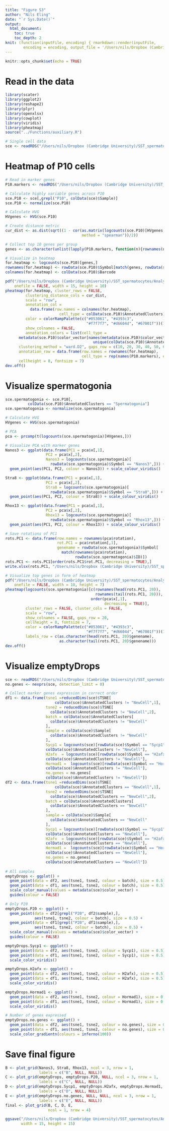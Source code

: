 ```yaml
---
title: "Figure S3"
author: "Nils Eling"
date: "`r Sys.Date()`"
output: 
  html_document:
    toc: true
    toc_depth: 2
knit: (function(inputFile, encoding) { rmarkdown::render(inputFile, 
        encoding = encoding, output_file = '/Users/nils/Dropbox (Cambridge University)/SST_spermatocytes/Analysis/Figures/Fig_S3/Fig_S3.html') })
---
```


```r
knitr::opts_chunk$set(echo = TRUE)
```

# Read in the data

```r
library(scater)
library(ggplot2)
library(reshape2)
library(plyr)
library(openxlsx)
library(cowplot)
library(viridis)
library(pheatmap)
source("../Functions/auxiliary.R")

# Single cell data
sce <- readRDS("/Users/nils/Dropbox (Cambridge University)/SST_spermatocytes/Analysis/data/10X_data/SCE_all_clusters.rds")
```

# Heatmap of P10 cells

```r
# Read in marker genes
P10.markers <- readRDS("/Users/nils/Dropbox (Cambridge University)/SST_spermatocytes/Analysis/10X/Results/Marker_genes/Marker_genes_P10.rds")

# Calculate highly variable genes across P10
sce.P10 <- sce[,grepl("P10", colData(sce)$Sample)]
sce.P10 <- normalize(sce.P10)

# Calculate HVG
HVgenes <- HVG(sce.P10)

# Create distance metric
cur_dist <- as.dist(sqrt((1 - cor(as.matrix(logcounts(sce.P10)[HVgenes,]), 
                                  method = "spearman"))/2))

# Collect top 10 genes per group
genes <- as.character(unlist(lapply(P10.markers, function(n){rownames(n)[1:10]})))

# Visualize in heatmap
for.heatmap <- logcounts(sce.P10)[genes,]
rownames(for.heatmap) <- rowData(sce.P10)$Symbol[match(genes, rowData(sce.P10)$ID)]
colnames(for.heatmap) <- colData(sce.P10)$Barcode 

pdf("/Users/nils/Dropbox (Cambridge University)/SST_spermatocytes/Analysis/Figures/Fig_S3/P10_heatmap.pdf", 
    onefile = FALSE, width = 15, height = 10)
pheatmap(for.heatmap, cluster_rows = FALSE,
         clustering_distance_cols = cur_dist,
         scale = "row", 
         annotation_col = 
           data.frame(row.names = colnames(for.heatmap),
                        cell_type = colData(sce.P10)$AnnotatedClusters),
         color = colorRampPalette(c("#053061", "#4393c3", 
                                    "#f7f7f7", "#d6604d", "#67001f"))(100),
         show_colnames = FALSE, 
         annotation_colors = list(cell_type = 
      metadata(sce.P10)$color_vector[names(metadata(sce.P10)$color_vector) %in%
                                       unique(colData(sce.P10)$AnnotatedClusters)]),
      clustering_method = "ward.D2", gaps_row = c(10, 20, 30, 40, 50, 60, 70),
      annotation_row = data.frame(row.names = rownames(for.heatmap),
                                  cell_type = rep(names(P10.markers), each = 10)),
      cellheight = 8, fontsize = 7)
dev.off()
```

# Visualize spermatogonia

```r
sce.spermatogonia <- sce.P10[,
          colData(sce.P10)$AnnotatedClusters == "Spermatogonia"]
sce.spermatogonia <- normalize(sce.spermatogonia)

# Calculate HVG
HVgenes <- HVG(sce.spermatogonia)

# PCA
pca <- prcomp(t(logcounts(sce.spermatogonia)[HVgenes,]))

# Visualize PCA with marker genes
Nanos3 <- ggplot(data.frame(PC1 = pca$x[,1],
                  PC2 = pca$x[,2],
                  Nanos3 = logcounts(sce.spermatogonia)[
                    rowData(sce.spermatogonia)$Symbol == "Nanos3",])) +
  geom_point(aes(PC1, PC2, colour = Nanos3)) + scale_colour_viridis()

Stra8 <- ggplot(data.frame(PC1 = pca$x[,1],
                  PC2 = pca$x[,2],
                  Stra8 = logcounts(sce.spermatogonia)[
                    rowData(sce.spermatogonia)$Symbol == "Stra8",])) +
  geom_point(aes(PC1, PC2, colour = Stra8)) + scale_colour_viridis()

Rhox13 <- ggplot(data.frame(PC1 = pca$x[,1],
                  PC2 = pca$x[,2],
                  Rhox13 = logcounts(sce.spermatogonia)[
                    rowData(sce.spermatogonia)$Symbol == "Rhox13",])) +
  geom_point(aes(PC1, PC2, colour = Rhox13)) + scale_colour_viridis()

# Save rotations of PC1
rots.PC1 <- data.frame(row.names = rownames(pca$rotation),
                       rot.PC1 = pca$rotation[,1],
                       genename = rowData(sce.spermatogonia)$Symbol[
                         match(rownames(pca$rotation),
                               rowData(sce.spermatogonia)$ID)])
rots.PC1 <- rots.PC1[order(rots.PC1$rot.PC1, decreasing = TRUE),]
write.xlsx(rots.PC1, "/Users/nils/Dropbox (Cambridge University)/SST_spermatocytes/Analysis/Figures/Fig_S3/Rotations_PC1_spermatogonia.xlsx")

# Visualize top genes in form of heatmap
pdf("/Users/nils/Dropbox (Cambridge University)/SST_spermatocytes/Analysis/Figures/Fig_S3/Spermatogonia_heatmap.pdf", 
    onefile = FALSE, width = 10, height = 7)
pheatmap(logcounts(sce.spermatogonia)[c(rownames(head(rots.PC1, 20)),
                                        rownames(tail(rots.PC1, 20))),
                                      order(pca$x[,1], 
                                            decreasing = TRUE)], 
         cluster_rows = FALSE, cluster_cols = FALSE,
         scale = "row",
         show_colnames = FALSE, gaps_row = 20,
         cellheight = 8, fontsize = 7,
         color = colorRampPalette(c("#053061", "#4393c3", 
                                    "#f7f7f7", "#d6604d", "#67001f"))(100),
         labels_row = c(as.character(head(rots.PC1, 20)$genename), 
                        as.character(tail(rots.PC1, 20)$genename)))
dev.off()
```

# Visualize emptyDrops

```r
sce <- readRDS("/Users/nils/Dropbox (Cambridge University)/SST_spermatocytes/Analysis/data/10X_data/SCE_emptyDrops.rds")
no.genes <- nexprs(sce, detection_limit = 0)

# Collect marker genes expression in correct order
df1 <- data.frame(tsne1 =reducedDims(sce)$TSNE[
                      colData(sce)$AnnotatedClusters != "NewCell",1],
                  tsne2 = reducedDims(sce)$TSNE[
                    colData(sce)$AnnotatedClusters != "NewCell",2],
                  batch = colData(sce)$AnnotatedClusters[
                    colData(sce)$AnnotatedClusters != "NewCell"
                  ],
                  sample = colData(sce)$Sample[
                    colData(sce)$AnnotatedClusters != "NewCell"
                  ],
                  Sycp1 = logcounts(sce)[rowData(sce)$Symbol == "Sycp1",
                  colData(sce)$AnnotatedClusters != "NewCell"],
                  H2afx  = logcounts(sce)[rowData(sce)$Symbol == "H2afx",
                  colData(sce)$AnnotatedClusters != "NewCell"],
                  Hormad1 =  logcounts(sce)[rowData(sce)$Symbol == "Hormad1",
                  colData(sce)$AnnotatedClusters != "NewCell"],
                  no.genes = no.genes[
                  colData(sce)$AnnotatedClusters != "NewCell"])
df2 <- data.frame(tsne1 =reducedDims(sce)$TSNE[
                      colData(sce)$AnnotatedClusters == "NewCell",1],
                  tsne2 = reducedDims(sce)$TSNE[
                    colData(sce)$AnnotatedClusters == "NewCell",2],
                  batch = colData(sce)$AnnotatedClusters[
                    colData(sce)$AnnotatedClusters == "NewCell"
                  ],
                  sample = colData(sce)$Sample[
                    colData(sce)$AnnotatedClusters == "NewCell"
                  ],
                  Sycp1 = logcounts(sce)[rowData(sce)$Symbol == "Sycp1",
                  colData(sce)$AnnotatedClusters == "NewCell"],
                  H2afx  = logcounts(sce)[rowData(sce)$Symbol == "H2afx",
                  colData(sce)$AnnotatedClusters == "NewCell"],
                  Hormad1 =  logcounts(sce)[rowData(sce)$Symbol == "Hormad1",
                  colData(sce)$AnnotatedClusters == "NewCell"],
                  no.genes = no.genes[
                  colData(sce)$AnnotatedClusters == "NewCell"])
  
# All samples
emptyDrops <- ggplot() +
  geom_point(data = df2, aes(tsne1, tsne2, colour = batch), size = 0.5) +
  geom_point(data = df1, aes(tsne1, tsne2, colour = batch), size = 0.5) +
  scale_color_manual(values = metadata(sce)$color_vector) +
  guides(colour = FALSE)

# Only P20
emptyDrops.P20 <- ggplot() +
  geom_point(data = df2[grepl("P20", df2$sample),], 
             aes(tsne1, tsne2, colour = batch), size = 0.5) +
  geom_point(data = df1[grepl("P20", df1$sample),], 
             aes(tsne1, tsne2, colour = batch), size = 0.5) +
  scale_color_manual(values = metadata(sce)$color_vector) +
  guides(colour = FALSE)

emptyDrops.Sycp1 <- ggplot() +
  geom_point(data = df2, aes(tsne1, tsne2, colour = Sycp1), size = 0.5) +
  geom_point(data = df1, aes(tsne1, tsne2, colour = Sycp1), size = 0.5) +
  scale_color_viridis()

emptyDrops.H2afx <- ggplot() +
  geom_point(data = df2, aes(tsne1, tsne2, colour = H2afx), size = 0.5) +
  geom_point(data = df1, aes(tsne1, tsne2, colour = H2afx), size = 0.5) +
  scale_color_viridis()

emptyDrops.Hormad1 <- ggplot() +
  geom_point(data = df2, aes(tsne1, tsne2, colour = Hormad1), size = 0.5) +
  geom_point(data = df1, aes(tsne1, tsne2, colour = Hormad1), size = 0.5) +
  scale_color_viridis()

# Number of genes expressed
emptyDrops.no.genes <- ggplot() +
  geom_point(data = df2, aes(tsne1, tsne2, colour = no.genes), size = 0.5) +
  geom_point(data = df1, aes(tsne1, tsne2, colour = no.genes), size = 0.5) +
  scale_color_gradientn(colours = inferno(100))
```

# Save final figure

```r
B <- plot_grid(Nanos3, Stra8, Rhox13, ncol = 3, nrow = 1, 
               labels = c("B", NULL, NULL))
C <- plot_grid(emptyDrops, emptyDrops.P20, NULL, ncol = 3, nrow = 1, 
               labels = c("C", NULL, NULL))
D <- plot_grid(emptyDrops.Sycp1, emptyDrops.H2afx, emptyDrops.Hormad1, ncol = 3, nrow = 1, 
               labels = c("D", NULL, NULL))
E <- plot_grid(emptyDrops.no.genes, NULL, NULL, ncol = 3, nrow = 1, 
               labels = c("E", NULL, NULL))
final <- plot_grid(B, C, D, E,
                   ncol = 1, nrow = 4)

ggsave("/Users/nils/Dropbox (Cambridge University)/SST_spermatocytes/Analysis/Figures/Fig_S3/Fig_S3.pdf",
       width = 15, height = 15)
```
